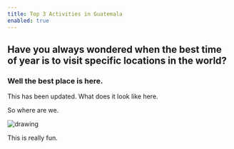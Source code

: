 ```yaml
---
title: Top 3 Activities in Guatemala
enabled: true
---
```

## Have you always wondered when the best time of year is to visit specific locations in the world?

### Well the best place is here.

This has been updated. What does it look like here.


So where are we.


<img src="/images/logo.webp" alt="drawing"/>

This is really fun.


